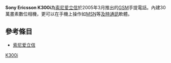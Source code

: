 {{noteTA
|T=zh-hans:索尼爱立信K300i;zh-hk:Sony Ericsson K300i;zh-tw:Sony Ericsson K300i;
}}

{{Infobox Mobile
| name = Sony Ericsson K300i
| screen = 1.6英寸 128×128[[像素|像素]]<br />65536色[[STN|STN]]彩屏
| ringtone = 40和弦
| memory = 动态内存12MB
| networks = [[GSM|GSM]] 900/1800/1900 MHz
| connectivity = [[紅外線|紅外線]]
| size = 99.9×45.2×169.4 mm
| weight = 85克
}}
'''Sony Ericsson K300i'''為[[索尼爱立信|索尼爱立信]]於2005年3月推出的[[GSM|GSM]]手提電話。內建30萬畫素數位相機，更可以在手機上操作如[[MSN|MSN]]等[[及時通訊|及時通訊]]軟體。

== 參考條目 ==
*[[索尼爱立信|索尼爱立信]]

{{SEphones}}

[[Category:索尼愛立信手機|K300i]]